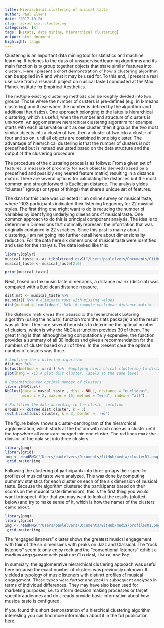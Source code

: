 ```yaml
---
title: Hierarchical clustering of musical taste
author: Paul Elvers
date: '2017-10-20'
slug: hierachical-clustering
categories: [R]
tags: [Rstats, data mining, hierarchical clustering]
output: html_document
highlight: tango
---
```

Clustering is an important data mining tool for statistics and machine learning. It belongs to the class of unsupervised learning algorithms and its main function is to group together objects that share similar features into clusters. Here I present a short demonstration of how a clustering algorithm can be applied in R and what it may be used for. To this end, I present a real use case from a research project on musical taste I conducted at the Max Planck Institute for Empirical Aesthetics. 

The multiple existing clustering methods can be roughly divided into two groups: Those where the number of clusters is pre-defined (e.g. in k-means clustering) and those where the number is defined by the algorithm (and additional heuristics). One approach belonging to the latter is hierarchical clustering, which is useful, when the number and structure of clusters is unknown. An agglomerative hierarchical clustering algorithm for example starts with each observation unit as one cluster, then it groups the two most similar objects into a cluster of two, then a cluster of two into a cluster of four and so on, until all objects are combined in one big cluster. The advantage of hierarchical clustering is that the number of clusters is not predefined but is instead evaluated based on the data structure and the output of the clustering procedure. 

The procedure of the clustering proces is as follows: From a given set of features, a measure of proximity for each object is derived (based on a predefined and possibly engineered feature matrix) resulting in a distance matrix. There are several options for calculating the distances but the most common and straightforward is Euclidean distance. The analysis yields "clusters" (groups or types of things) that share a unique set of features.

The data for this case was collected in an online survey on musical taste, where 1003 participants indicated their listening frequency for 22 musical styles. The first thing one might want to do is reducing the number of variables by identifying underlying dimensions of musical taste. One common approach to do this is principal component analysis. The idea is to determine n Dimensions that optimally represent the information that was originally contained in 22 variables. Since this post is mainly about clustering, I am not going into further detail here about dimensionality reduction. For the data here six dimensions of musical taste were identified and used for the analysis. The data looked like this:

<style>
div.blue pre { background-color:WhiteSmoke; }
div.blue pre.r { background-color:WhiteSmoke; }
</style>

<div class = "blue">
```r
library(dplyr)
musical_taste <- as_tibble(read.csv2("/Users/paulelvers/Documents/GitHub/blogdown_site/content/ex_clust.csv"))
musical_taste <- musical_taste[2:6]
```
```r
print(musical_taste)
```

Next, based on the music taste dimensions, a distance matrix (dist.mat) was computed with a Euclidean distance measure.

```r
dist.mat <- musical_taste %>%
na.omit() %>% # eliminate rows with missing values
dist(method = 'euclidean') %>%  # compute euclidean distance matrix
```

The distance matrix was then passed to the hierarchical clustering algorithm (using the hclust() function from the stats package) and the result was plotted. There are several heuristics to determine the optimal number of clusters, which is why the NbClust function provides 30 of them. The great thing is that, although being computationally expensive, the function provides a summary of all 30 indices and gives a recommendation for the numbers of cluster based on all of them. In the present case the optimal number of clusters was three.

```r

# Applying the clustering algorithm
dist.mat %>%
hclust(method = 'ward') %>%  #applying hierarchical clustering to distance matrix
plot(hang = -1) # plot dist cluster, labels at the same level

# Determining the optimal number of clusters
library(NbClust)
NbClust(data = muscal_taste , diss = NULL, distance = "euclidean",
        min.nc = 2, max.nc = 15, method = "ward", index = "all")

# Partition the data according to the cluster solution
groups <- cutree(dist.cluster, k = 3)  
rect.hclust(dist.cluster, k = 3, border = 'red')
```

The figure below shows a cluster-dendrogram of the hierarchical agglomeration, which starts at the bottom with each case as a cluster until the top where all cases are merged into one cluster. The red lines mark the division of the data set into three clusters. 

```r
library(png)
library(grid)
img <- readPNG("/Users/paulelvers/Documents/GitHub/media/cluster01.png")
 grid.raster(img)
```

Following the clustering of participants into three groups their specific profiles of musical taste were analyzed. This was done by computing summary statistics for each cluster on each of the six dimension of musical taste. Because the algorithm clustered the participants based on their scores on the musical taste dimensions, this is the first thing you would want to inspect. After that you may want to look at the results (plotted below) and try to make sense of it, which is how the names of the clusters came about. 

```r
library(png)
library(grid)
img <- readPNG("/Users/paulelvers/Documents/GitHub/media/profiles01.png")
 grid.raster(img)
```

The "engaged listeners" cluster shows the greatest musical engagement with four of the six dimensions with peaks on Jazz and Classical. The "rock listeners" seem to only enjoy rock and the "conventional listeners" exhibit a medium engagement with peaks at Classical, House, and Pop. 

In summary, the agglomerative hierarchical clustering approach was useful here because the exact number of clusters was previously unknown. It yielded a typology of music listeners with distinct profiles of musical engagement. These types were further analyzed in subsequent analyses in terms of individual differences. They may have also been used for marketing purposes, i.e. to inform decision making processes or target specific audiences and do already provide basic information about how musical taste is configured. 

If you found this short demonstration of a hierchical clustering algorithm interesting you can find more information about it in the full publication [here](https://www.frontiersin.org/articles/10.3389/fpsyg.2015.01252/full).
